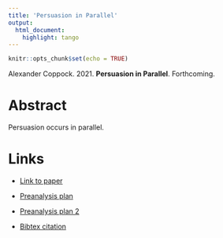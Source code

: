 ```yaml
---
title: 'Persuasion in Parallel'
output:
  html_document:
    highlight: tango
---
```


```r
knitr::opts_chunk$set(echo = TRUE)
```

Alexander Coppock. 2021. <b>Persuasion in Parallel</b>. Forthcoming.

# Abstract
Persuasion occurs in parallel.

# Links
 - <a href='coppock_2021.pdf' target='_blank'>Link to paper</a>
 - <a href='https://osf.io/wm62d'target='_blank'>Preanalysis plan</a>
 - <a href='https://osf.io/cwepv'target='_blank'>Preanalysis plan 2</a>


 - <a href='coppock_2021.txt'target='_blank'>Bibtex citation</a>

